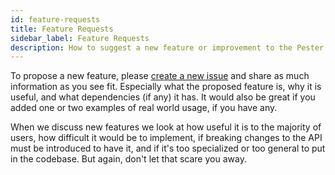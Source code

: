 ```yaml
---
id: feature-requests
title: Feature Requests
sidebar_label: Feature Requests
description: How to suggest a new feature or improvement to the Pester PowerShell-module
---
```


To propose a new feature, please [create a new issue](https://github.com/pester/Pester/issues/new/choose) and share as much information as you see fit. Especially what the proposed feature is, why it is useful, and what dependencies (if any) it has. It would also be great if you added one or two examples of real world usage, if you have any.

When we discuss new features we look at how useful it is to the majority of users, how difficult it would be to implement, if breaking changes to the API must be introduced to have it, and if it's too specialized or too general to put in the codebase. But again, don't let that scare you away.
